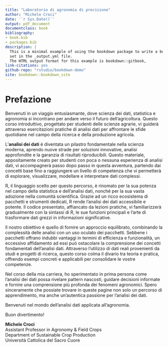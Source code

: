 ```yaml
---
title: "Laboratorio di agronomia di precisione"
author: "Michele Croci"
date: '`r Sys.Date()`'
output: pdf_document
documentclass: book
bibliography:
- book.bib
- packages.bib
description: |
  This is a minimal example of using the bookdown package to write a book.
  set in the _output.yml file.
  The HTML output format for this example is bookdown::gitbook,
link-citations: yes
github-repo: "rstudio/bookdown-demo"
site: bookdown::bookdown_site
---
```


# Prefazione

Benvenuti in un viaggio entusiasmante, dove scienza dei dati, statistica e agronomia si incontrano per andare verso il futuro dell'agricoltura. Questo corso introduttivo, progettato per studenti delle scienze agrarie, vi guiderà attraverso esercitazioni pratiche di analisi dati per affrontare le sfide quotidiane nel campo della ricerca e della produzione agricola.

L'**analisi dei dati** è diventata un pilastro fondamentale nella scienza moderna, aprendo nuove strade per soluzioni innovative, analisi approfondite e la garanzia di risultati riproducibili. Questo materiale, appositamente creato per studenti con poca o nessuna esperienza di analisi dati, vi accompagnerà passo dopo passo in questa avventura, partendo dai concetti base fino a raggiungere un livello di competenza che vi permetterà di esplorare, visualizzare, modellare e interpretare dati complessi.

R, il linguaggio scelto per questo percorso, è rinomato per la sua potenza nel campo della statistica e dell'analisi dati, nonché per la sua vasta adozione nella comunità scientifica. Grazie ad un ricco ecosistema di pacchetti e strumenti dedicati, R rende l'analisi dei dati accessibile e potente. Il codice presentato, affiancato da lezioni pratiche, vi familiarizzerà gradualmente con la sintassi di R, le sue funzioni principali e l'arte di trasformare dati grezzi in informazioni significative.

Il nostro obiettivo è quello di fornire un approccio equilibrato, combinando la complessità delle analisi con un uso oculato dei pacchetti. Sebbene i pacchetti offrano indubbi vantaggi in termini di efficienza e funzionalità, un eccessivo affidamento ad essi può ostacolare la comprensione dei concetti fondamentali dell'analisi dati. Attraverso l'utilizzo di dati reali provenienti da studi e progetti di ricerca, questo corso colma il divario tra teoria e pratica, offrendo esempi concreti e applicabili per consolidare le vostre competenze.

Nel corso della mia carriera, ho sperimentato in prima persona come l'analisi dei dati possa rivelare pattern nascosti, guidare decisioni informate e fornire una comprensione più profonda dei fenomeni agronomici. Spero sinceramente che possiate trovare in queste pagine non solo un percorso di apprendimento, ma anche un'autentica passione per l'analisi dei dati.

Benvenuti nel mondo dell'analisi dati applicata all'agronomia.

Buon divertimento!

**Michele Croci**\
Assistant Professor in Agronomy & Field Crops\
Department of Sustainable Crop Production\
Università Cattolica del Sacro Cuore
